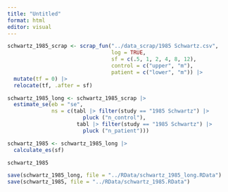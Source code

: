 ```yaml
---
title: "Untitled"
format: html
editor: visual
---
```


```r
schwartz_1985_scrap <- scrap_fun("../data_scrap/1985 Schwartz.csv",
                                 log = TRUE, 
                                 sf = c(.5, 1, 2, 4, 8, 12),
                                 control = c("upper", "m"), 
                                 patient = c("lower", "m")) |> 
  mutate(tf = 0) |> 
  relocate(tf, .after = sf)
```

```r
schwartz_1985_long <- schwartz_1985_scrap |> 
  estimate_se(eb = "se", 
              ns = c(tabl |> filter(study == "1985 Schwartz") |> 
                        pluck ("n_control"), 
                      tabl |> filter(study == "1985 Schwartz") |> 
                        pluck ("n_patient")))

schwartz_1985 <- schwartz_1985_long |> 
  calculate_es(sf)

schwartz_1985
```

```r
save(schwartz_1985_long, file = "../RData/schwartz_1985_long.RData")
save(schwartz_1985, file = "../RData/schwartz_1985.RData")
```
